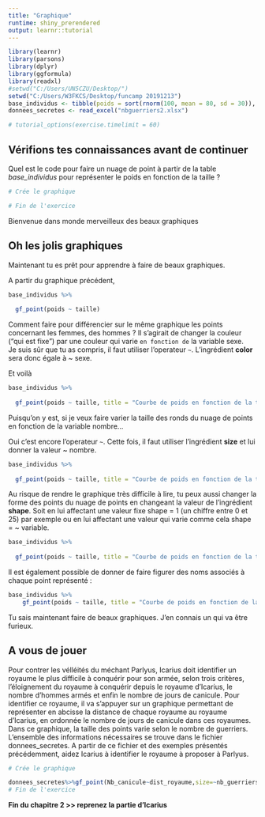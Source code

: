 ---
title: "Graphique"
runtime: shiny_prerendered
output: learnr::tutorial
---

```{r setup, include=FALSE}
library(learnr)
library(parsons)
library(dplyr)
library(ggformula)
library(readxl)
#setwd("C:/Users/UN5CZU/Desktop/")
setwd("C:/Users/W3FKCS/Desktop/funcamp 20191213")
base_individus <- tibble(poids = sort(rnorm(100, mean = 80, sd = 30)), taille = sort(rnorm(100, mean = 170, sd = 20)), nombre = rnorm(100, 100, 50), sexe = sample(c("H","F"),size = 100,replace = T), age = rep(c("20","40","60","80"), 25),numind=1:100)
donnees_secretes <- read_excel("nbguerriers2.xlsx")

# tutorial_options(exercise.timelimit = 60)
```

## Vérifions tes connaissances avant de continuer

Quel est le code pour faire un nuage de point à partir de la table *base_individus* pour représenter le poids en fonction de la taille ?

```{r module2-etape2,exercise=TRUE}
# Crée le graphique

# Fin de l'exercice
``` 

Bienvenue dans monde merveilleux des beaux graphiques


##  Oh les jolis graphiques


Maintenant tu es prêt pour apprendre à faire de beaux graphiques.


A partir du graphique précédent, 

```{r t1, eval = FALSE}

base_individus %>%
  
  gf_point(poids ~ taille)

```

Comment faire pour différencier sur le même graphique les points concernant les femmes, des hommes ?
Il s'agirait de changer la couleur ("qui est fixe") par une couleur qui varie `en fonction de` la variable sexe.  
Je suis sûr que tu as compris, il faut utiliser l'operateur `~`.
L'ingrédient **color** sera donc égale à ~ sexe.

Et voilà

```{r t2, collapse = TRUE}

base_individus %>%
  
  gf_point(poids ~ taille, title = "Courbe de poids en fonction de la taille", color = ~sexe )

```


Puisqu'on y est, si je veux faire varier la taille des ronds du nuage de points en fonction de la variable nombre...   

Oui c'est encore l'operateur `~`. Cette fois, il faut utiliser l'ingrédient **size** et lui donner la valeur ~ nombre. 

```{r t3, collapse = TRUE}

base_individus %>%
  
  gf_point(poids ~ taille, title = "Courbe de poids en fonction de la taille", color = ~ sexe, size = ~ nombre)

```

Au risque de rendre le graphique très difficile à lire, tu peux aussi changer la forme des points du nuage de points en changeant la valeur de l'ingrédient **shape**. Soit en lui affectant une valeur fixe shape = 1 (un chiffre entre 0 et 25) par exemple ou en lui affectant une valeur qui varie comme cela shape = ~ variable.

```{r t4, collapse = TRUE}

base_individus %>%
  
  gf_point(poids ~ taille, title = "Courbe de poids en fonction de la taille", color = ~ sexe, size = ~ nombre, shape = ~ age)

```



Il est également possible de donner de faire figurer des noms associés à chaque point représenté :

```{r t4b, collapse = TRUE}

base_individus %>%
    gf_point(poids ~ taille, title = "Courbe de poids en fonction de la taille", color = ~ sexe, size = ~ nombre) %>% gf_text(poids ~ taille,label=~numind,color='black',size=3)

```


Tu sais maintenant faire de beaux graphiques. J'en connais un qui va être furieux.


## A vous de jouer

Pour contrer les vélléités du méchant Parlyus, Icarius doit identifier un royaume le plus difficile à conquérir pour son armée, selon trois critères, l'éloignement du royaume à conquérir depuis le royaume d'Icarius, le nombre d'hommes armés et enfin le nombre de jours de canicule. Pour identifier ce royaume, il va s'appuyer sur un graphique permettant de représenter en abcisse la distance de chaque royaume au royaume d'Icarius, en ordonnée le nombre de jours de canicule dans ces royaumes. Dans ce graphique, la taille des points varie selon le nombre de guerriers. L'ensemble des informations nécessaires se trouve dans le fichier donnees_secretes.
A partir de ce fichier et des exemples présentés précédemment, aidez Icarius à identifier le royaume à proposer à Parlyus.

```{r module2-etape1,exercise=TRUE}
# Crée le graphique

donnees_secretes%>%gf_point(Nb_canicule~dist_royaume,size=~nb_guerriers)%>%gf_text(Nb_canicule~dist_royaume,label=~royaume,size=2.5,check_overlap = TRUE)
# Fin de l'exercice
``` 


**Fin du chapitre 2  >>  reprenez la partie d'Icarius**
